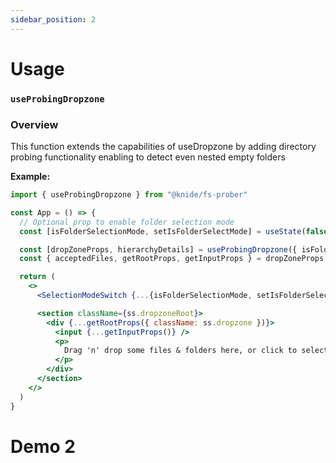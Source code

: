 ```yaml
---
sidebar_position: 2
---
```



# Usage

### `useProbingDropzone`

### Overview

This function extends the capabilities of useDropzone by adding directory probing functionality enabling to detect even nested empty folders

**Example:**
```jsx
import { useProbingDropzone } from "@knide/fs-prober"

const App = () => {
  // Optional prop to enable folder selection mode
  const [isFolderSelectionMode, setIsFolderSelectMode] = useState(false)

  const [dropZoneProps, hierarchyDetails] = useProbingDropzone({ isFolderSelectionMode })
  const { acceptedFiles, getRootProps, getInputProps } = dropZoneProps

  return (
    <>
      <SelectionModeSwitch {...{isFolderSelectionMode, setIsFolderSelectMode}} /> 

      <section className={ss.dropzoneRoot}>
        <div {...getRootProps({ className: ss.dropzone })}>
          <input {...getInputProps()} />
          <p>
            Drag 'n' drop some files & folders here, or click to select {isFolderSelectionMode ? "a folder" : "files"}
          </p>
        </div>
      </section>
    </>
  )
}
```

<DemoUseProbingDropzoneHook/>

# Demo 2
<DemoProbingDropzoneCompo/>

